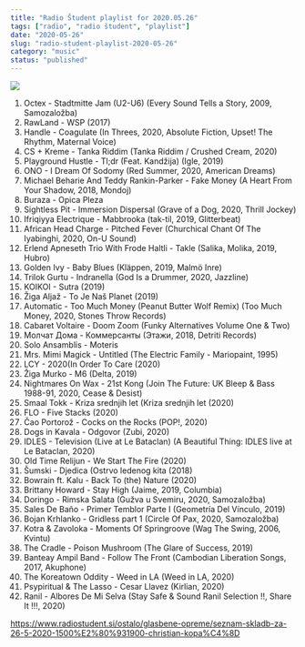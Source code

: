 ```yaml
---
title: "Radio Študent playlist for 2020.05.26"
tags: ["radio", "radio študent", "playlist"]
date: "2020-05-26"
slug: "radio-student-playlist-2020-05-26"
category: "music"
status: "published"
---
```


![](https://radiostudent.si/sites/default/files/styles/thumbnail_w530/public/slike/2020-05-26-seznam-skladb-za-26-5-2020-1500%E2%80%931900-christian-kopa%C4%8D-113949.jpg?itok=P2shDpGI)

1. Octex - Stadtmitte Jam (U2-U6) (Every Sound Tells a Story, 2009, Samozaložba)
2. RawLand - WSP (2017)
3. Handle - Coagulate (In Threes, 2020, Absolute Fiction, Upset! The Rhythm, Maternal Voice)
4. CS + Kreme - Tanka Riddim (Tanka Riddim / Crushed Cream, 2020)
5. Playground Hustle - Tl;dr (Feat. Kandžija) (Igle, 2019)
6. ONO - I Dream Of Sodomy (Red Summer, 2020, American Dreams)
7. Michael Beharie And Teddy Rankin-Parker - Fake Money (A Heart From Your Shadow, 2018, Mondoj)
8. Buraza - Opica Pleza
9. Sightless Pit - Immersion Dispersal (Grave of a Dog, 2020, Thrill Jockey)
10. Ifriqiyya Electrique - Mabbrooka (tak-til, 2019, Glitterbeat)
11. African Head Charge - Pitched Fever (Churchical Chant Of The Iyabinghi, 2020, On-U Sound)
12. Erlend Apneseth Trio With Frode Haltli - Takle (Salika, Molika, 2019, Hubro)
13. Golden Ivy - Baby Blues (Kläppen, 2019, Malmö Inre)
14. Trilok Gurtu - Indranella (God Is a Drummer, 2020, Jazzline)
15. KOIKOI - Sutra (2019)
16. Žiga Aljaž - To Je Naš Planet (2019)
17. Automatic - Too Much Money (Peanut Butter Wolf Remix) (Too Much Money, 2020, Stones Throw Records)
18. Cabaret Voltaire - Doom Zoom (Funky Alternatives Volume One & Two)
19. Молчат Дома - Коммерсанты (Этажи, 2018, Detriti Records)
20. Solo Ansamblis - Moteris
21. Mrs. Mimi Magick - Untitled (The Electric Family - Mariopaint, 1995)
22. LCY - 2020(In Order To Care (2020)
23. Žiga Murko - M6 (Delta, 2019)
24. Nightmares On Wax - 21st Kong (Join The Future: UK Bleep & Bass 1988-91, 2020, Cease & Desist)
25. Smaal Tokk - Kriza srednjih let (Kriza srednjih let (2020)
26. FLO - Five Stacks (2020)
27. Čao Portorož - Cocks on the Rocks (POP!, 2020)
28. Dogs in Kavala - Odgovor (Zubi, 2020)
29. IDLES - Television (Live at Le Bataclan) (A Beautiful Thing: IDLES live at Le Bataclan, 2020)
30. Old Time Relijun - We Start The Fire (2020)
31. Šumski - Djedica (Ostrvo ledenog kita (2018)
32. Bowrain ft. Kalu - Back To (the) Nature (2020)
33. Brittany Howard - Stay High (Jaime, 2019, Columbia)
34. Doringo - Rimska Salata (Gužva u Svemiru, 2020, Samozaložba)
35. Sales De Baño - Primer Temblor Parte I (Geometría Del Vínculo, 2019)
36. Bojan Krhlanko - Gridless part 1 (Circle Of Pax, 2020, Samozaložba)
37. Kotra & Zavoloka - Moments Of Springroove (Wag The Swing, 2006, Kvintu)
38. The Cradle - Poison Mushroom (The Glare of Success, 2019)
39. Banteay Ampil Band - Follow The Front (Cambodian Liberation Songs, 2017, Akuphone)
40. The Koreatown Oddity - Weed in LA (Weed in LA, 2020)
41. Psypiritual & The Lasso - Cesar Llavez (Kirlian, 2020)
42. Ranil - Albores De Mi Selva (Stay Safe & Sound Ranil Selection !!, Share It !!!, 2020)

https://www.radiostudent.si/ostalo/glasbene-opreme/seznam-skladb-za-26-5-2020-1500%E2%80%931900-christian-kopa%C4%8D
